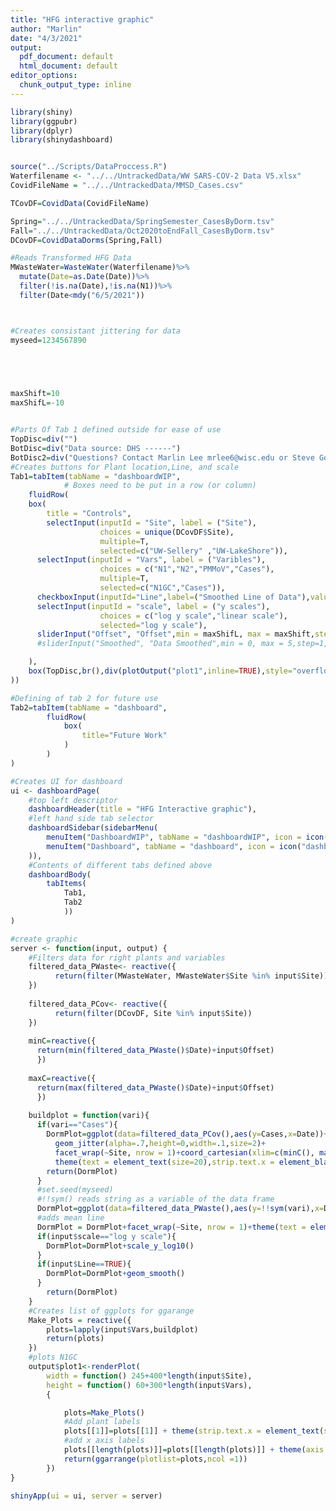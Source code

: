 ```yaml
---
title: "HFG interactive graphic"
author: "Marlin"
date: "4/3/2021"
output:
  pdf_document: default
  html_document: default
editor_options: 
  chunk_output_type: inline
---
```


```r
library(shiny)
library(ggpubr)
library(dplyr)
library(shinydashboard)


source("../Scripts/DataProccess.R")
Waterfilename <- "../../UntrackedData/WW SARS-COV-2 Data V5.xlsx"
CovidFileName = "../../UntrackedData/MMSD_Cases.csv"

TCovDF=CovidData(CovidFileName)

Spring="../../UntrackedData/SpringSemester_CasesByDorm.tsv"
Fall="../../UntrackedData/Oct2020toEndFall_CasesByDorm.tsv"
DCovDF=CovidDataDorms(Spring,Fall)

#Reads Transformed HFG Data
MWasteWater=WasteWater(Waterfilename)%>%
  mutate(Date=as.Date(Date))%>%
  filter(!is.na(Date),!is.na(N1))%>%
  filter(Date<mdy("6/5/2021"))



#Creates consistant jittering for data
myseed=1234567890



  
```

```r
maxShift=10
maxShifL=-10


#Parts Of Tab 1 defined outside for ease of use
TopDisc=div("")
BotDisc=div("Data source: DHS ------")
BotDisc2=div("Questions? Contact Marlin Lee mrlee6@wisc.edu or Steve Goldstein sgoldstein@wisc.edu")
#Creates buttons for Plant location,Line, and scale
Tab1=tabItem(tabName = "dashboardWIP",
            # Boxes need to be put in a row (or column)
    fluidRow(
    box(
        title = "Controls",
        selectInput(inputId = "Site", label = ("Site"),
                    choices = unique(DCovDF$Site),
                    multiple=T,
                    selected=c("UW-Sellery" ,"UW-LakeShore")),
      selectInput(inputId = "Vars", label = ("Varibles"),
                    choices = c("N1","N2","PMMoV","Cases"),
                    multiple=T,
                    selected=c("N1GC","Cases")),
      checkboxInput(inputId="Line",label=("Smoothed Line of Data"),value=T),
      selectInput(inputId = "scale", label = ("y scales"),
                    choices = c("log y scale","linear scale"),
                    selected="log y scale"),
      sliderInput("Offset", "Offset",min = maxShifL, max = maxShift,step=1,value=0)
      #sliderInput("Smoothed", "Data Smoothed",min = 0, max = 5,step=1,value=0)

    ),
    box(TopDisc,br(),div(plotOutput("plot1",inline=TRUE),style="overflow-x: scroll"), br(),BotDisc,BotDisc2)
))

#Defining of tab 2 for future use
Tab2=tabItem(tabName = "dashboard",
        fluidRow(
            box(
                title="Future Work"
            )
        )
)

#Creates UI for dashboard
ui <- dashboardPage(
    #top left descriptor
    dashboardHeader(title = "HFG Interactive graphic"),
    #left hand side tab selector
    dashboardSidebar(sidebarMenu(
        menuItem("DashboardWIP", tabName = "dashboardWIP", icon = icon("dashboard")),
        menuItem("Dashboard", tabName = "dashboard", icon = icon("dashboard"))
    )),
    #Contents of different tabs defined above
    dashboardBody(
        tabItems(
            Tab1,
            Tab2
            ))
)
```


```r
#create graphic                                       
server <- function(input, output) {
    #Filters data for right plants and variables
    filtered_data_PWaste<- reactive({
          return(filter(MWasteWater, MWasteWater$Site %in% input$Site))
    })
    
    filtered_data_PCov<- reactive({
          return(filter(DCovDF, Site %in% input$Site))
    })
    
    minC=reactive({
      return(min(filtered_data_PWaste()$Date)+input$Offset)
      })
    
    maxC=reactive({
      return(max(filtered_data_PWaste()$Date)+input$Offset)
      })
    
    buildplot = function(vari){
      if(vari=="Cases"){
        DormPlot=ggplot(data=filtered_data_PCov(),aes(y=Cases,x=Date))+
          geom_jitter(alpha=.7,height=0,width=.1,size=2)+
          facet_wrap(~Site, nrow = 1)+coord_cartesian(xlim=c(minC(), maxC()))+
          theme(text = element_text(size=20),strip.text.x = element_blank(),axis.text.x = element_blank(),axis.text.y = element_text(size = 15, colour = "black"))+ rremove("xlab")
        return(DormPlot)
      }
      #set.seed(myseed)
      #!!sym() reads string as a variable of the data frame
      DormPlot=ggplot(data=filtered_data_PWaste(),aes(y=!!sym(vari),x=Date))+geom_jitter(alpha=.7,height=0,width=.1,size=2)+ylab(vari)
      #adds mean line
      DormPlot = DormPlot+facet_wrap(~Site, nrow = 1)+theme(text = element_text(size=20),strip.text.x = element_blank(),axis.text.x = element_blank(),axis.text.y = element_text(size = 15, colour = "black"))+ rremove("xlab")
      if(input$scale=="log y scale"){
        DormPlot=DormPlot+scale_y_log10()
      }
      if(input$Line==TRUE){
        DormPlot=DormPlot+geom_smooth()
      }
        return(DormPlot)
    }
    #Creates list of ggplots for ggarange
    Make_Plots = reactive({
        plots=lapply(input$Vars,buildplot)
        return(plots)
    })
    #plots N1GC
    output$plot1<-renderPlot(
        width = function() 245+400*length(input$Site),
        height = function() 60+300*length(input$Vars),
        {

            plots=Make_Plots()
            #Add plant labels
            plots[[1]]=plots[[1]] + theme(strip.text.x = element_text(size = 20, colour = "black"))
            #add x axis labels
            plots[[length(plots)]]=plots[[length(plots)]] + theme(axis.title.x = element_text(size = 20, colour = "black"),axis.text.x = element_text(size = 15, colour = "black"))
            return(ggarrange(plotlist=plots,ncol =1))
        })
}

shinyApp(ui = ui, server = server)



```
